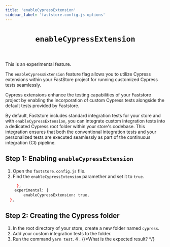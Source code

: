```yaml
---
title: 'enableCypressExtension'
sidebar_label: 'faststore.config.js options'
---
```



<header>

# `enableCypressExtension` 

</header>

<Callout type="warning" emoji="⚠️">
This is an experimental feature.
</Callout>

The `enableCypressExtension` feature flag allows you to utilize Cypress extensions within your FastStore project for running customized Cypress tests seamlessly.

Cypress extensions enhance the testing capabilities of your Faststore project by enabling the incorporation of custom Cypress tests alongside the default tests provided by Faststore.

By default, Faststore includes standard integration tests for your store and with `enableCypressExtension`, you can integrate custom integration tests into a dedicated Cypress root folder within your store's codebase. 
This integration ensures that both the conventional integration tests and your personalized tests are executed seamlessly as part of the continuous integration (CI) pipeline.


## Step 1: Enabling `enableCypressExtension` 

1. Open the `faststore.config.js` file.
2. Find the `enableCypressExtension` paramether and set it to `true`.

```bash
     },
    experimental: {
        enableCypressExtension: true,
  },
```

## Step 2: Creating the Cypress folder

1. In the root directory of your store, create a new folder named `cypress`.
2. Add your custom integration tests to the folder.
3. Run the command `yarn test`.
4 . {/*What is the expected result? */}